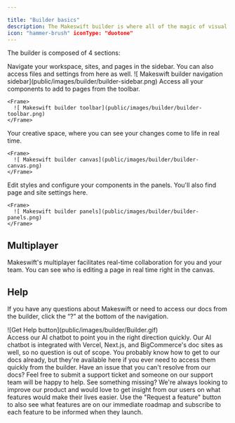 ```yaml
---

title: "Builder basics"
description: The Makeswift builder is where all of the magic of visual editing happens. It allows you to visually create and update enterprise-grade web experiences with intuitive tools at your disposal. Design beautiful layouts and easily customize your site to match your brand with bespoke components. What you see is what you get with the Makeswift Builder.
icon: "hammer-brush" iconType: "duotone"
---
```


The builder is composed of 4 sections:

<Tabs>
  <Tab title="Navigation">
    Navigate your workspace, sites, and pages in the sidebar. You can also access files and settings from here as well.
    <Frame>
    ![ Makeswift builder navigation sidebar](public/images/builder/builder-sidebar.png)
    </Frame>
  </Tab>

  <Tab title="Toolbar">
    Access all your components to add to pages from the toolbar.

    <Frame>
      ![ Makeswift builder toolbar](public/images/builder/builder-toolbar.png)
    </Frame>

  </Tab>

  <Tab title="Canvas">
    Your creative space, where you can see your changes come to life in real time.

    <Frame>
      ![ Makeswift builder canvas](public/images/builder/builder-canvas.png)
    </Frame>

  </Tab>

  <Tab title="Panels">
    Edit styles and configure your components in the panels. You'll also find page and site settings here.

    <Frame>
      ![ Makeswift builder panels](public/images/builder/builder-panels.png)
    </Frame>

  </Tab>
</Tabs>

## Multiplayer

Makeswift's multiplayer facilitates real-time collaboration for you and your team. You can see who is editing a page in real time right in the canvas.

## Help

If you have any questions about Makeswift or need to access our docs from the builder, click the “?” at the bottom of the navigation.

<Frame>![Get Help button](public/images/builder/Builder.gif)</Frame>
<br />
<AccordionGroup>
  <Accordion title="Get help" icon="life-ring">
    Access our AI chatbot to point you in the right direction quickly. Our AI
    chatbot is integrated with Vercel, Next.js, and BigCommerce's doc sites as
    well, so no question is out of scope.
  </Accordion>
  <Accordion title="View docs" icon="book">
    You probably know how to get to our docs already, but they're available here
    if you ever need to access them quickly from the builder.
  </Accordion>
  <Accordion title="Email support" icon="envelope">
    Have an issue that you can't resolve from our docs? Feel free to submit a
    support ticket and someone on our support team will be happy to help.
  </Accordion>
  <Accordion title="Request a feature" icon="hand-point-up">
    See something missing? We're always looking to improve our product and would
    love to get insight from our users on what features would make their lives
    easier. Use the "Request a feature" button to also see what features are on
    our immediate roadmap and subscribe to each feature to be informed when they
    launch.
  </Accordion>
</AccordionGroup>
